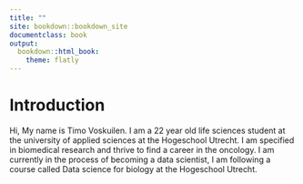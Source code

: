 ```yaml
---
title: ""
site: bookdown::bookdown_site
documentclass: book
output:
  bookdown::html_book:
    theme: flatly
---
```


# Introduction

Hi, My name is Timo Voskuilen. I am a 22 year old life sciences student at the university of applied sciences at the Hogeschool Utrecht. I am specified in biomedical research and thrive to find a career in the oncology. I am currently in the process of becoming a data scientist, I am following a course called Data science for biology at the Hogeschool Utrecht. 
